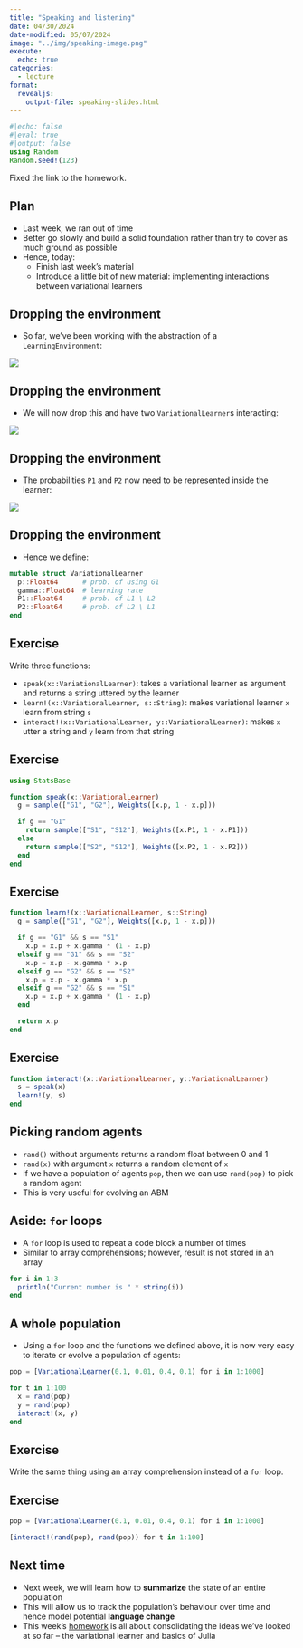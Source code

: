 ```yaml
---
title: "Speaking and listening"
date: 04/30/2024
date-modified: 05/07/2024
image: "../img/speaking-image.png"
execute:
  echo: true
categories:
  - lecture
format:
  revealjs:
    output-file: speaking-slides.html
---
```


```julia
#|echo: false
#|eval: true
#|output: false
using Random
Random.seed!(123)
```

::: {.content-visible unless-format="revealjs"}
::: {.callout-important title="Update 7 May 2024"}
Fixed the link to the homework.
:::
:::


## Plan

- Last week, we ran out of time
- Better go slowly and build a solid foundation rather than try to cover as much ground as possible
- Hence, today:
  - Finish last week's material
  - Introduce a little bit of new material: implementing interactions between variational learners


## Dropping the environment

- So far, we've been working with the abstraction of a `LearningEnvironment`:

![](../img/learningenvironment.png)


::: {.content-visible when-format="revealjs"}
## Dropping the environment
:::

- We will now drop this and have two `VariationalLearner`s interacting:

![](../img/twovariationallearners.png)


::: {.content-visible when-format="revealjs"}
## Dropping the environment
:::

- The probabilities `P1` and `P2` now need to be represented inside the learner:

![](../img/twovariationallearners2.png)


::: {.content-visible when-format="revealjs"}
## Dropping the environment
:::

- Hence we define:

```julia
mutable struct VariationalLearner
  p::Float64      # prob. of using G1
  gamma::Float64  # learning rate
  P1::Float64     # prob. of L1 \ L2
  P2::Float64     # prob. of L2 \ L1
end
```


## Exercise {.ex}

Write three functions:

- `speak(x::VariationalLearner)`: takes a variational learner as argument and returns a string uttered by the learner
- `learn!(x::VariationalLearner, s::String)`: makes variational learner `x` learn from string `s`
- `interact!(x::VariationalLearner, y::VariationalLearner)`: makes `x` utter a string and `y` learn from that string


::: {.content-visible when-format="revealjs"}
## Exercise {.ex}
:::

::: {.callout-tip collapse=true title="Answer (speak)"}
```julia
using StatsBase

function speak(x::VariationalLearner)
  g = sample(["G1", "G2"], Weights([x.p, 1 - x.p]))

  if g == "G1"
    return sample(["S1", "S12"], Weights([x.P1, 1 - x.P1]))
  else
    return sample(["S2", "S12"], Weights([x.P2, 1 - x.P2]))
  end
end
```
:::

::: {.content-visible when-format="revealjs"}
## Exercise {.ex}
:::

::: {.callout-tip collapse=true title="Answer (learn!)"}
```julia
function learn!(x::VariationalLearner, s::String)
  g = sample(["G1", "G2"], Weights([x.p, 1 - x.p]))

  if g == "G1" && s == "S1"
    x.p = x.p + x.gamma * (1 - x.p)
  elseif g == "G1" && s == "S2"
    x.p = x.p - x.gamma * x.p
  elseif g == "G2" && s == "S2"
    x.p = x.p - x.gamma * x.p
  elseif g == "G2" && s == "S1"
    x.p = x.p + x.gamma * (1 - x.p)
  end

  return x.p
end
```
:::

::: {.content-visible when-format="revealjs"}
## Exercise {.ex}
:::

::: {.callout-tip collapse=true title="Answer (interact!)"}
```julia
function interact!(x::VariationalLearner, y::VariationalLearner)
  s = speak(x)
  learn!(y, s)
end
```
:::


## Picking random agents

- `rand()` without arguments returns a random float between 0 and 1
- `rand(x)` with argument `x` returns a random element of `x`
- If we have a population of agents `pop`, then we can use `rand(pop)` to pick a random agent
- This is very useful for evolving an ABM


## Aside: `for` loops

- A `for` loop is used to repeat a code block a number of times
- Similar to array comprehensions; however, result is not stored in an array

```julia
for i in 1:3
  println("Current number is " * string(i))
end
```


## A whole population

- Using a `for` loop and the functions we defined above, it is now very easy to iterate or evolve a population of agents:

```julia
pop = [VariationalLearner(0.1, 0.01, 0.4, 0.1) for i in 1:1000]

for t in 1:100
  x = rand(pop)
  y = rand(pop)
  interact!(x, y)
end
```


## Exercise {.ex}

Write the same thing using an array comprehension instead of a `for` loop.

::: {.content-visible when-format="revealjs"}
## Exercise {.ex}
:::

::: {.callout-tip collapse=true title="Answer"}
```julia
pop = [VariationalLearner(0.1, 0.01, 0.4, 0.1) for i in 1:1000]

[interact!(rand(pop), rand(pop)) for t in 1:100]
```
:::


## Next time

- Next week, we will learn how to **summarize** the state of an entire population
- This will allow us to track the population's behaviour over time and hence model potential **language change**
- This week's [homework](../homework/modules.qmd) is all about consolidating the ideas we've looked at so far -- the variational learner and basics of Julia



